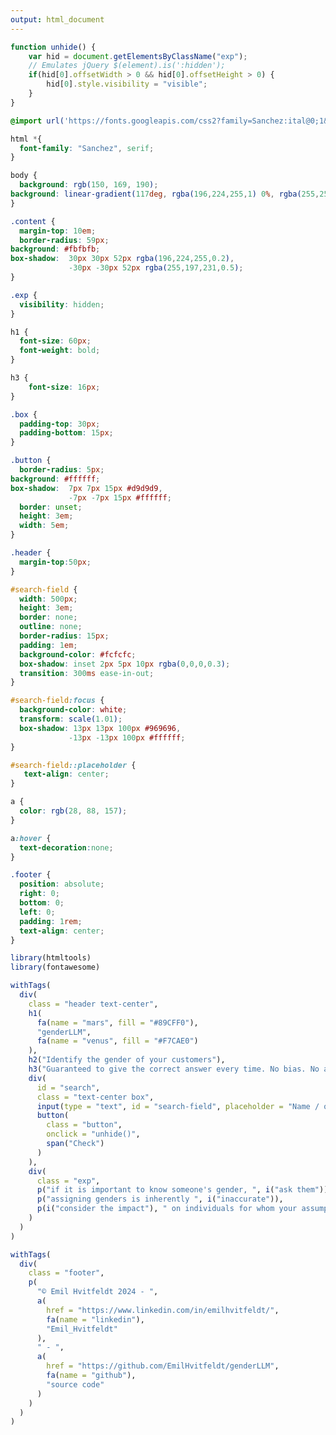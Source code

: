 ```yaml
---
output: html_document
---
```


```js
function unhide() {
    var hid = document.getElementsByClassName("exp");
    // Emulates jQuery $(element).is(':hidden');
    if(hid[0].offsetWidth > 0 && hid[0].offsetHeight > 0) {
        hid[0].style.visibility = "visible";
    }
}
```

```css
@import url('https://fonts.googleapis.com/css2?family=Sanchez:ital@0;1&display=swap');

html *{
  font-family: "Sanchez", serif;
}

body {
  background: rgb(150, 169, 190);
background: linear-gradient(117deg, rgba(196,224,255,1) 0%, rgba(255,255,255,1) 30%, rgba(255,255,255,1) 70%, rgba(255,197,231,1) 100%);
}

.content {
  margin-top: 10em;
  border-radius: 59px;
background: #fbfbfb;
box-shadow:  30px 30px 52px rgba(196,224,255,0.2),
             -30px -30px 52px rgba(255,197,231,0.5);
}

.exp {
  visibility: hidden;
}

h1 {
  font-size: 60px;
  font-weight: bold;
}

h3 {
    font-size: 16px;
}

.box {
  padding-top: 30px;
  padding-bottom: 15px;
}

.button {
  border-radius: 5px;
background: #ffffff;
box-shadow:  7px 7px 15px #d9d9d9,
             -7px -7px 15px #ffffff;
  border: unset;
  height: 3em;
  width: 5em;
}

.header {
  margin-top:50px;
}

#search-field {
  width: 500px;
  height: 3em;
  border: none;
  outline: none;
  border-radius: 15px;
  padding: 1em;
  background-color: #fcfcfc;
  box-shadow: inset 2px 5px 10px rgba(0,0,0,0.3);
  transition: 300ms ease-in-out;
}

#search-field:focus {
  background-color: white;
  transform: scale(1.01);
  box-shadow: 13px 13px 100px #969696,
             -13px -13px 100px #ffffff;
}

#search-field::placeholder {
   text-align: center; 
}

a {
  color: rgb(28, 88, 157);
}

a:hover {
  text-decoration:none;
}

.footer {
  position: absolute;
  right: 0;
  bottom: 0;
  left: 0;
  padding: 1rem;
  text-align: center;
}
```

```r
library(htmltools)
library(fontawesome)

withTags(
  div(
    class = "header text-center",
    h1(
      fa(name = "mars", fill = "#89CFF0"), 
      "genderLLM",
      fa(name = "venus", fill = "#F7CAE0")
    ),
    h2("Identify the gender of your customers"),
    h3("Guaranteed to give the correct answer every time. No bias. No account needed. Always free."),
    div(
      id = "search", 
      class = "text-center box",
      input(type = "text", id = "search-field", placeholder = "Name / occupation"),
      button(
        class = "button",
        onclick = "unhide()",
        span("Check")
      )
    ),
    div(
      class = "exp",
      p("if it is important to know someone's gender, ", i("ask them")),
      p("assigning genders is inherently ", i("inaccurate")),
      p(i("consider the impact"), " on individuals for whom your assumptions are wrong")
    )
  )
)

withTags(
  div(
    class = "footer", 
    p(
      "© Emil Hvitfeldt 2024 - ", 
      a(
        href = "https://www.linkedin.com/in/emilhvitfeldt/", 
        fa(name = "linkedin"),
        "Emil_Hvitfeldt"
      ),
      " - ",
      a(
        href = "https://github.com/EmilHvitfeldt/genderLLM", 
        fa(name = "github"), 
        "source code"
      )
    )
  )
)
```
